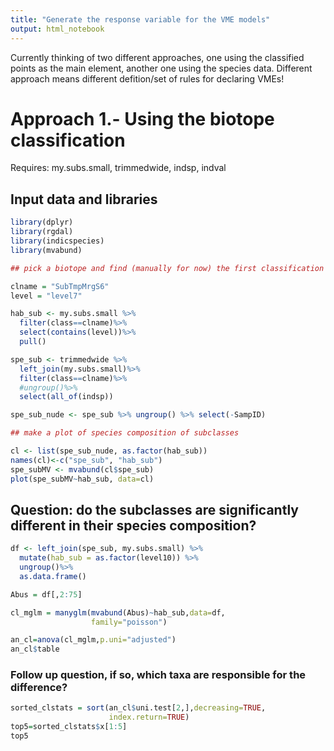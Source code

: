 ```yaml
---
title: "Generate the response variable for the VME models"
output: html_notebook
---
```


Currently thinking of two different approaches, one using the classified points as the main element, another one using the species data.
Different approach means different defition/set of rules for declaring VMEs!

# Approach 1.- Using the biotope classification

Requires: my.subs.small, trimmedwide, indsp, indval

## Input data and libraries
```r
library(dplyr)
library(rgdal)
library(indicspecies)
library(mvabund)

## pick a biotope and find (manually for now) the first classification level at which it splits

clname = "SubTmpMrgS6"
level = "level7"

hab_sub <- my.subs.small %>%
  filter(class==clname)%>%
  select(contains(level))%>%
  pull()

spe_sub <- trimmedwide %>%
  left_join(my.subs.small)%>%
  filter(class==clname)%>%
  #ungroup()%>%
  select(all_of(indsp))

spe_sub_nude <- spe_sub %>% ungroup() %>% select(-SampID)

## make a plot of species composition of subclasses

cl <- list(spe_sub_nude, as.factor(hab_sub))
names(cl)<-c("spe_sub", "hab_sub")
spe_subMV <- mvabund(cl$spe_sub)
plot(spe_subMV~hab_sub, data=cl)

```

## Question: do the subclasses are significantly different in their species composition?
```r
df <- left_join(spe_sub, my.subs.small) %>%
  mutate(hab_sub = as.factor(level10)) %>%
  ungroup()%>%
  as.data.frame()

Abus = df[,2:75]

cl_mglm = manyglm(mvabund(Abus)~hab_sub,data=df,
                  family="poisson")

an_cl=anova(cl_mglm,p.uni="adjusted")
an_cl$table
```

### Follow up question, if so, which taxa are responsible for the difference?
```r
sorted_clstats = sort(an_cl$uni.test[2,],decreasing=TRUE,
                      index.return=TRUE)
top5=sorted_clstats$x[1:5]
top5
```



